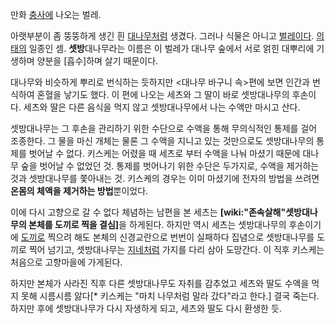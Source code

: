 만화 [[충사]]에 나오는 벌레.

아랫부분이 좀 뚱뚱하게 생긴 흰 [[대나무]]처럼 생겼다. 그러나 식물은 아니고 [[벌레]]이다. [[의태]]의 일종인 셈. '''셋방'''대나무라는 이름은 이 벌레가 대나무 숲에서 서로 얽힌 대뿌리에 기생하며 양분을 [흡수]하며 살기 때문이다.

대나무와 비슷하게 뿌리로 번식하는 듯하지만 <대나무 바구니 속>편에 보면 인간과 번식하여 혼혈을 낳기도 했다. 이 편에 나오는 세츠와 그 딸이 바로 셋방대나무의 후손이다. 세츠와 딸은 다른 음식을 먹지 않고 셋방대나무에서 나는 수액만 마시고 산다.

셋방대나무는 그 후손을 관리하기 위한 수단으로 수액을 통해 무의식적인 통제를 걸어 조종한다. 그 물을 마신 개체는 물론 그 수액을 지니고 있는 것만으로도 셋방대나무의 통제를 벗어날 수 없다. 키스케는 어렸을 때 세츠로 부터 수액을 나눠 마셨기 때문에 대나무 숲을 벗어날 수 없었던 것. 통제를 벗어나기 위한 수단은 두가지로, 수액을 제거하는 것과 셋방대나무를 쫓아내는 것. 키스케의 경우는 이미 마셨기에 전자의 방법을 쓰려면 '''온몸의 체액을 제거하는 방법'''뿐이었다.

이에 다시 고향으로 갈 수 없다 체념하는 남편을 본 세츠는 '''[wiki:"존속살해"셋방대나무의 본체를 도끼로 찍을 결심]'''을 하게된다. 하지만 역시 세츠는 셋방대나무의 후손이기에 [[도끼]]로 찍으려 해도 본체의 신경교란으로 번번이 실패하다 집념으로 셋방대나무를 도끼로 찍어 넘기고, 셋방대나무는 [[지네]]처럼 가지를 다리 삼아 도망간다. 이 직후 키스케는 처음으로 고향마을에 가게된다.

하지만 본체가 사라진 직후 다른 셋방대나무도 자취를 감추었고 세츠와 딸도 수액을 먹지 못해 시름시름 앓다[* 키스케는 "마치 나무처럼 말라 갔다"라고 한다.] 결국 죽는다. 하지만 후에 셋방대나무가 다시 자생하게 되고, 세츠와 딸도 다시 환생한 듯.
